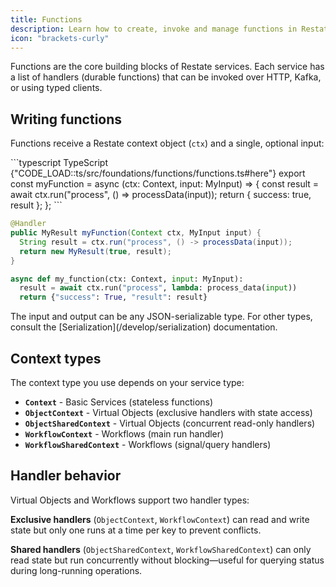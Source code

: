 ```yaml
---
title: Functions
description: Learn how to create, invoke and manage functions in Restate services
icon: "brackets-curly"
---
```


Functions are the core building blocks of Restate services. Each service has a list of handlers (durable functions) that can be invoked  over HTTP, Kafka, or using typed clients.

## Writing functions

Functions receive a Restate context object (`ctx`) and a single, optional input:

<CodeGroup>
```typescript TypeScript {"CODE_LOAD::ts/src/foundations/functions/functions.ts#here"}
export const myFunction = async (ctx: Context, input: MyInput) => {
  const result = await ctx.run("process", () => processData(input));
  return { success: true, result };
};
```

```java Java
@Handler
public MyResult myFunction(Context ctx, MyInput input) {
  String result = ctx.run("process", () -> processData(input));
  return new MyResult(true, result);
}
```

```python Python
async def my_function(ctx: Context, input: MyInput):
  result = await ctx.run("process", lambda: process_data(input))
  return {"success": True, "result": result}
```
</CodeGroup>

<Info>
    The input and output can be any JSON-serializable type. For other types, consult the [Serialization](/develop/serialization) documentation.
</Info>

## Context types

The context type you use depends on your service type:

- **`Context`** - Basic Services (stateless functions)
- **`ObjectContext`** - Virtual Objects (exclusive handlers with state access)
- **`ObjectSharedContext`** - Virtual Objects (concurrent read-only handlers)
- **`WorkflowContext`** - Workflows (main run handler)
- **`WorkflowSharedContext`** - Workflows (signal/query handlers)


## Handler behavior

Virtual Objects and Workflows support two handler types:

**Exclusive handlers** (`ObjectContext`, `WorkflowContext`) can read and write state but only one runs at a time per key to prevent conflicts.

**Shared handlers** (`ObjectSharedContext`, `WorkflowSharedContext`) can only read state but run concurrently without blocking—useful for querying status during long-running operations.
